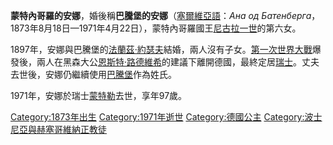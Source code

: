 {{Multiple issues|
{{Expand language|1=en|time=2020-11-25T12:13:19+00:00}}
{{Unreferenced|time=2020-11-25T12:13:19+00:00}}
}}
{{Infobox royalty
| name        = 蒙特內哥羅的安娜
| image       = Princess Anna of Montenegro.jpg
| birth_date  = {{birth date|1873|8|18|df=y}}
| birth_place = [[采蒂涅|采蒂涅]]
| death_date  = {{death date and age|1971|4|22|1873|8|18|df=y}}
| death_place = [[蒙特勒|蒙特勒]]
| house       = [[彼得羅維奇-涅戈什王朝|彼得羅維奇-涅戈什王朝]]
| father      = [[尼古拉一世_(蒙特內哥羅)|尼古拉一世]]
| mother      = [[米萊娜·武科蒂奇|米萊娜·武科蒂奇]]
}}

'''蒙特內哥羅的安娜'''，婚後稱'''巴騰堡的安娜'''（[[塞爾維亞語|塞爾維亞語]]：''Ана од Батенберга''，1873年8月18日—1971年4月22日），蒙特內哥羅國王[[尼古拉一世_(蒙特內哥羅)|尼古拉一世]]的第六女。

1897年，安娜與巴騰堡的[[弗朗西斯·约瑟夫王子_(巴腾堡)|法蘭茲·約瑟夫]]結婚，兩人沒有子女。[[第一次世界大戰|第一次世界大戰]]爆發後，兩人在黑森大公[[恩斯特·路德維希_(黑森大公)|恩斯特·路德維希]]的建議下離開德國，最終定居[[瑞士|瑞士]]。丈夫去世後，安娜仍繼續使用[[巴滕貝格家族|巴騰堡]]作為姓氏。

1971年，安娜於瑞士[[蒙特勒|蒙特勒]]去世，享年97歲。

[[Category:1873年出生|Category:1873年出生]]
[[Category:1971年逝世|Category:1971年逝世]]
[[Category:德國公主|Category:德國公主]]
[[Category:波士尼亞與赫塞哥維納正教徒|Category:波士尼亞與赫塞哥維納正教徒]]